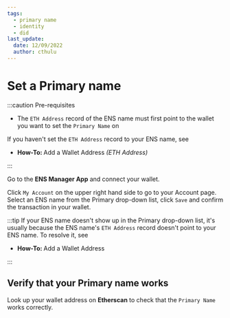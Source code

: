 ```yaml
---
tags:
  - primary name
  - identity
  - did
last_update:
  date: 12/09/2022
  author: cthulu
---
```



# Set a Primary name
:::caution Pre-requisites
 - The `ETH Address` record of the ENS name must first point to the wallet you want to set the `Primary Name` on

If you haven't set the `ETH Address` record to your ENS name, see
 - <Link to="/docs/howto/add-wallet-address#eth-address"><b>How-To: </b>Add a Wallet Address <i>(ETH Address)</i></Link>
:::

Go to the <Link to="https://app.ens.domains"><b>ENS Manager App</b></Link> and connect your wallet.

Click `My Account` on the upper right hand side to go to your Account page. Select an ENS name from the Primary drop-down list, click `Save` and confirm the transaction in your wallet.
<BrowserWindow>
  <Image img="/img/howto/set-primary-name-1.png"/>
</BrowserWindow>

:::tip
If your ENS name doesn't show up in the Primary drop-down list, it's usually because the ENS name's `ETH Address` record doesn't point to your ENS name. To resolve it, see
 - <Link to="/docs/howto/add-wallet-address#eth-address"><b>How-To: </b>Add a Wallet Address</Link>
:::

## Verify that your Primary name works
Look up your wallet address on <Link to="https://etherscan.io"><b>Etherscan</b></Link> to check that the `Primary Name` works correctly.

<BrowserWindow url="etherscan.io">
  <Image img="/img/howto/set-primary-name-2.png"/>
</BrowserWindow>
